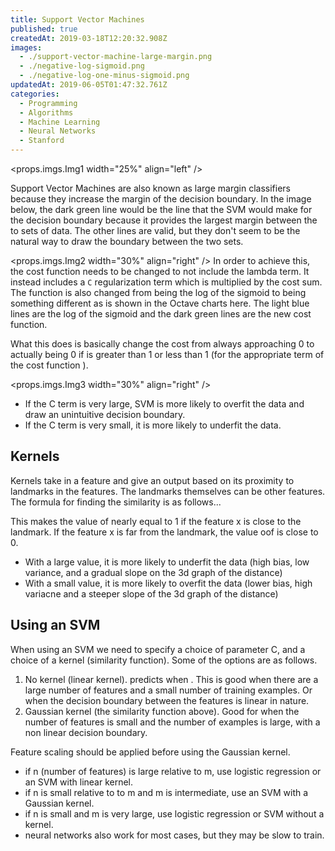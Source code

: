 ```yaml
---
title: Support Vector Machines
published: true
createdAt: 2019-03-18T12:20:32.908Z
images:
  - ./support-vector-machine-large-margin.png
  - ./negative-log-sigmoid.png
  - ./negative-log-one-minus-sigmoid.png
updatedAt: 2019-06-05T01:47:32.761Z
categories:
  - Programming
  - Algorithms
  - Machine Learning
  - Neural Networks
  - Stanford
---
```



<props.imgs.Img1 width="25%" align="left" />

Support Vector Machines are also known as large margin classifiers because they increase the margin of the decision
boundary. In the image below, the dark green line would be the line that the SVM would make for the decision boundary
because it provides the largest margin between the to sets of data. The other lines are valid, but they don't seem to be
the natural way to draw the boundary between the two sets.

<props.imgs.Img2 width="30%" align="right" /> In order to achieve this, the cost function needs to be changed to not include the lambda term. It instead includes a
`C` regularization term which is multiplied by the cost sum. The <M i="h_\theta(x)" /> function is also
changed from being the log of the sigmoid to being something different as is shown in the Octave charts here. The light
blue lines are the log of the sigmoid and the dark green lines are the new cost function.

What this does is basically change the cost from always approaching 0 to actually
being 0 if <M i="\theta^TX"/> is greater than 1 or less than 1
(for the appropriate term of the cost function <M i="cost_1 \gg 0 \text{ and } cost_0 \ll 0" />).

<props.imgs.Img3 width="30%" align="right" />

- If the C term is very large, SVM is more likely to overfit the data and draw an unintuitive decision boundary.
- If the C term is very small, it is more likely to underfit the data.

<M b="
  \theta^{min} C \sum_{i=1}^m \lbrack y^{(i)} cost_1(\theta^T x^{(i)}) + (1 - y) cost_0(\theta^Tx^{(i)}) \rbrack +
  \frac{1}{2} \sum_{i=1}^n \theta^2_j
" />

## Kernels

Kernels take in a feature and give an output based on its proximity to landmarks in the features. The landmarks
themselves can be other features. The formula for finding the similarity is as follows...

<M b="f_1 = similarity(x,l^{(1)}) = exp \Big( - \frac{|| x - l^{(1)}||^2}{2\sigma^2} \Big)" />

This makes the value of <M i="f_1" /> nearly equal to 1 if the feature x is close to the landmark. If the
feature x is far from the landmark, the value oof <M i="f_1" /> is close to 0.

- With a large <M i="\sigma" /> value, it is more likely to underfit the data (high bias, low variance, and
  a gradual slope on the 3d graph of the distance)
- With a small <M i="\sigma" /> value, it is more likely to overfit the data (lower bias, high variacne and a
  steeper slope of the 3d graph of the distance)

## Using an SVM

When using an SVM we need to specify a choice of parameter C, and a choice of a kernel (similarity function). Some of
the options are as follows.

1. No kernel (linear kernel). predicts <M i="y = 1" /> when <M i="\theta^TX >= 0" />. This is good when there are a
large number of features and a small number of training examples. Or when the decision boundary between the features is
linear in nature.
2. Gaussian kernel (the similarity function above). Good for when the number of features is small and the number of
examples is large, with a non linear decision boundary.

Feature scaling should be applied before using the Gaussian kernel.

- if n (number of features) is large relative to m, use logistic regression or an SVM with linear kernel.
- if n is small relative to to m and m is intermediate, use an SVM with a Gaussian kernel.
- if n is small and m is very large, use logistic regression or SVM without a kernel.
- neural networks also work for most cases, but they may be slow to train.
